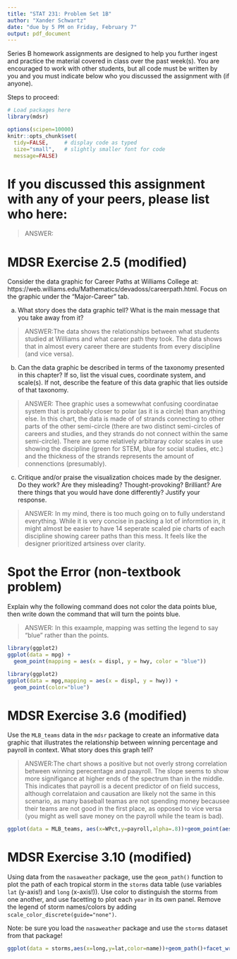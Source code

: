 ```yaml
---
title: "STAT 231: Problem Set 1B"
author: "Xander Schwartz"
date: "due by 5 PM on Friday, February 7"
output: pdf_document
---
```


Series B homework assignments are designed to help you further ingest and practice the material covered in class over the past week(s).  You are encouraged to work with other students, but all code must be written by you and you must indicate below who you discussed the assignment with (if anyone).  

Steps to proceed:

\begin{enumerate}
\item In RStudio, go to File > Open Project, navigate to the folder with the course-content repo, select the course-content project (course-content.Rproj), and click "Open" 
\item Pull the course-content repo (e.g. using the blue-ish down arrow in the Git tab in upper right window)
\item Copy ps1B.Rmd from the course repo to your repo (see page 6 of the GitHub Classroom Guide for Stat231 if needed)
\item Close out of the course repo project in RStudio
\item Open up your repo project in RStudio
\item In the ps1B.Rmd file in YOUR repo, replace "YOUR NAME HERE" with your name
\item Add in your responses, committing and pushing to YOUR repo in appropriate places along the way
\item Run "Knit PDF" 
\item Upload the pdf to Gradescope
\end{enumerate}

```r
# Load packages here 
library(mdsr)

options(scipen=10000)
knitr::opts_chunk$set(
  tidy=FALSE,     # display code as typed
  size="small",   # slightly smaller font for code
  message=FALSE)   
```

\newpage 

# If you discussed this assignment with any of your peers, please list who here:

> ANSWER:



\newpage
# MDSR Exercise 2.5 (modified)

Consider the data graphic for Career Paths at Williams College at: https://web.williams.edu/Mathematics/devadoss/careerpath.html.  Focus on the graphic under the "Major-Career" tab.


a. What story does the data graphic tell?  What is the main message that you take away from it?

> ANSWER:The data shows the relationships between what students studied at Williams and what career path they took. The data shows that in almost every career there are students from every discipline (and vice versa). 

b. Can the data graphic be described in terms of the taxonomy presented in this chapter?  If so, list the visual cues, coordinate system, and scale(s).  If not, describe the feature of this data graphic that lies outside of that taxonomy.

> ANSWER: Thee graphic uses a somewwhat confusing coordinatae system that is probably closer to polar (as it is a circle) than anything else. In this chart, the data is made of of strands connecting to other parts of the other semi-circle (there are two distinct semi-circles of careers and studies, and they strands do not connect within the same semi-circle). There are some relatively arbitraray color scales in use showing the discipline (green for STEM, blue for social studies, etc.) and the thickness of the strands represents the amount of connenctions (presumably).

c. Critique and/or praise the visualization choices made by the designer.  Do they work? Are they misleading?  Thought-provoking?  Brilliant?  Are there things that you would have done differently?  Justify your response.

> ANSWER: In my mind, there is too much going on to fully understand everything. While it is very concise in packing a lot of informtion in, it might almost be easier to have 14 seperate scaled pie charts of each discipline showing career paths than this mess. It feels like the designer prioritized artsiness over clarity. 


\newpage
# Spot the Error (non-textbook problem)

Explain why the following command does not color the data points blue, then write down the command that will turn the points blue.

> ANSWER: In this exaample, mapping was setting the legend to say "blue" rather than the points. 

```r
library(ggplot2)
ggplot(data = mpg) + 
  geom_point(mapping = aes(x = displ, y = hwy, color = "blue"))
```

```r
library(ggplot2)
ggplot(data = mpg,mapping = aes(x = displ, y = hwy)) + 
  geom_point(color="blue")
```


\newpage
# MDSR Exercise 3.6 (modified)

Use the `MLB_teams` data in the `mdsr` package to create an informative data graphic that illustrates the relationship between winning percentage and payroll in context. What story does this graph tell?

> ANSWER:The chart shows a positive but not overly strong correlation between winning perecentage and paayroll. The slope seems to show more signifigance at higher ends of the spectrum than in the middle. This indicates that payroll is a decent predictor of on field success, although correlataion and causation are likely not the same in this scenario, as many baseball teamas are not spending money becausee their teams are not good in the first place, as opposed to vice versa (you might as well save money on the payroll while the team is bad). 

```r
ggplot(data = MLB_teams, aes(x=WPct,y=payroll,alpha=.8))+geom_point(aes(color=MLB_teams$teamID))+geom_smooth(se=F,color="Black")
```


\newpage
# MDSR Exercise 3.10 (modified)

Using data from the `nasaweather` package, use the `geom_path()` function to plot the path of each tropical storm in the `storms` data table (use variables `lat` (y-axis!) and `long` (x-axis!)).  Use color to distinguish the storms from one another, and use facetting to plot each `year` in its own panel.  Remove the legend of storm names/colors by adding `scale_color_discrete(guide="none")`. 

Note: be sure you load the `nasaweather` package and use the `storms` dataset from that package!  

```r


ggplot(data = storms,aes(x=long,y=lat,color=name))+geom_path()+facet_wrap(~year)+scale_color_discrete(guide="none")
```

 